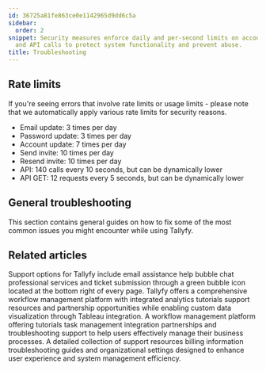 ```yaml
---
id: 36725a81fe863ce0e1142965d9dd6c5a
sidebar:
  order: 2
snippet: Security measures enforce daily and per-second limits on account actions
  and API calls to protect system functionality and prevent abuse.
title: Troubleshooting
---
```


## Rate limits

If you're seeing errors that involve rate limits or usage limits - please note that we automatically apply various rate limits for security reasons.

* Email update: 3 times per day
* Password update: 3 times per day
* Account update: 7 times per day
* Send invite: 10 times per day
* Resend invite: 10 times per day
* API: 140 calls every 10 seconds, but can be dynamically lower
* API GET: 12 requests every 5 seconds, but can be dynamically lower

## General troubleshooting

This section contains general guides on how to fix some of the most common issues you might encounter while using Tallyfy.



<PageTree />


## Related articles
<CardGrid>
<LinkTitleCard header="<b>Miscellaneous > Support</b>" href="/products/pro/miscellaneous/support/" > Support options for Tallyfy include email assistance help bubble chat professional services and ticket submission through a green bubble icon located at the bottom right of every page. </LinkTitleCard>
<LinkTitleCard header="<b>Tutorials > Key Features</b>" href="/products/pro/tutorials/features/" > Tallyfy offers a comprehensive workflow management platform with integrated analytics tutorials support resources and partnership opportunities while enabling custom data visualization through Tableau integration. </LinkTitleCard>
<LinkTitleCard header="<b>Pro > Getting Started</b>" href="/products/pro/tutorials/" > A workflow management platform offering tutorials task management integration partnerships and troubleshooting support to help users effectively manage their business processes. </LinkTitleCard>
<LinkTitleCard header="<b>Pro > Miscellaneous</b>" href="/products/pro/miscellaneous/" > A detailed collection of support resources billing information troubleshooting guides and organizational settings designed to enhance user experience and system management efficiency. </LinkTitleCard>
</CardGrid>